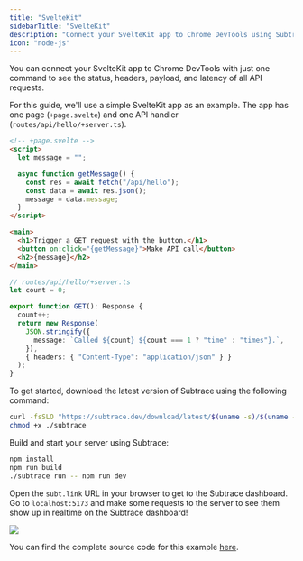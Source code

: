 ```yaml
---
title: "SvelteKit"
sidebarTitle: "SvelteKit"
description: "Connect your SvelteKit app to Chrome DevTools using Subtrace"
icon: "node-js"
---
```


You can connect your SvelteKit app to Chrome DevTools with just one command
to see the status, headers, payload, and latency of all API requests.

For this guide, we'll use a simple SvelteKit app as an example. The app has one page (`+page.svelte`) and one API handler (`routes/api/hello/+server.ts`).

```html
<!-- +page.svelte -->
<script>
  let message = "";

  async function getMessage() {
    const res = await fetch("/api/hello");
    const data = await res.json();
    message = data.message;
  }
</script>

<main>
  <h1>Trigger a GET request with the button.</h1>
  <button on:click="{getMessage}">Make API call</button>
  <h2>{message}</h2>
</main>
```

```ts
// routes/api/hello/+server.ts
let count = 0;

export function GET(): Response {
  count++;
  return new Response(
    JSON.stringify({
      message: `Called ${count} ${count === 1 ? "time" : "times"}.`,
    }),
    { headers: { "Content-Type": "application/json" } }
  );
}
```

To get started, download the latest version of Subtrace using the following command:

```bash
curl -fsSLO "https://subtrace.dev/download/latest/$(uname -s)/$(uname -m)/subtrace"
chmod +x ./subtrace
```

Build and start your server using Subtrace:

```bash
npm install
npm run build
./subtrace run -- npm run dev
```

Open the `subt.link` URL in your browser to get to the Subtrace dashboard. Go to `localhost:5173`
and make some requests to the server to see them show up in realtime on the Subtrace dashboard!

<Expandable title="example output">
  <img className="rounded-xl" src="/images/sveltekit-link.png" />
</Expandable>

You can find the complete source code for this example [here](https://github.com/subtrace/sveltekit-demo).
